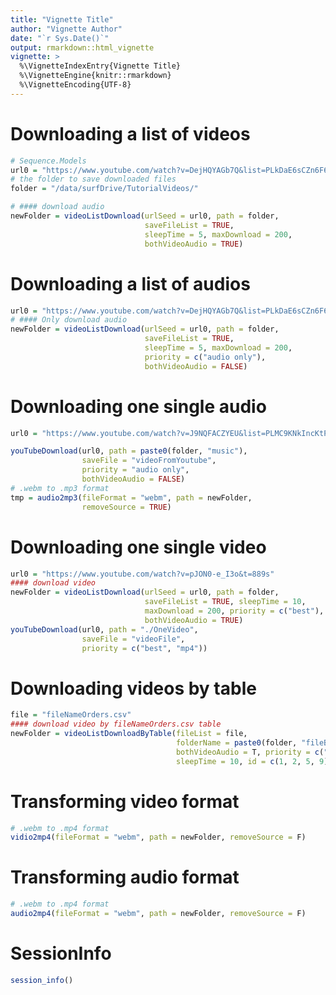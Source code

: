 ```yaml
---
title: "Vignette Title"
author: "Vignette Author"
date: "`r Sys.Date()`"
output: rmarkdown::html_vignette
vignette: >
  %\VignetteIndexEntry{Vignette Title}
  %\VignetteEngine{knitr::rmarkdown}
  %\VignetteEncoding{UTF-8}
---
```


# Downloading a list of videos
```r
# Sequence.Models
url0 = "https://www.youtube.com/watch?v=DejHQYAGb7Q&list=PLkDaE6sCZn6F6wUI9tvS_Gw1vaFAx6rd6"
# the folder to save downloaded files
folder = "/data/surfDrive/TutorialVideos/" 

# #### download audio
newFolder = videoListDownload(urlSeed = url0, path = folder, 
                              saveFileList = TRUE, 
                              sleepTime = 5, maxDownload = 200, 
                              bothVideoAudio = TRUE)
```

# Downloading a list of audios
```r
url0 = "https://www.youtube.com/watch?v=DejHQYAGb7Q&list=PLkDaE6sCZn6F6wUI9tvS_Gw1vaFAx6rd6"
# #### Only download audio
newFolder = videoListDownload(urlSeed = url0, path = folder, 
                              saveFileList = TRUE, 
                              sleepTime = 5, maxDownload = 200, 
                              priority = c("audio only"), 
                              bothVideoAudio = FALSE)
```


# Downloading one single audio
```r
url0 = "https://www.youtube.com/watch?v=J9NQFACZYEU&list=PLMC9KNkIncKtPzgY-5rmhvj7fax8fdxoj&index=PLMC9KNkIncKtPzgY-5rmhvj7fax8fdxoj"

youTubeDownload(url0, path = paste0(folder, "music"),
                saveFile = "videoFromYoutube", 
                priority = "audio only", 
                bothVideoAudio = FALSE)
# .webm to .mp3 format
tmp = audio2mp3(fileFormat = "webm", path = newFolder, 
                removeSource = TRUE)
```


# Downloading one single video
```r
url0 = "https://www.youtube.com/watch?v=pJON0-e_I3o&t=889s"
#### download video
newFolder = videoListDownload(urlSeed = url0, path = folder, 
                              saveFileList = TRUE, sleepTime = 10, 
                              maxDownload = 200, priority = c("best"), 
                              bothVideoAudio = TRUE)
youTubeDownload(url0, path = "./OneVideo", 
                saveFile = "videoFile",
                priority = c("best", "mp4"))
```


# Downloading videos by table
```r
file = "fileNameOrders.csv"
#### download video by fileNameOrders.csv table
newFolder = videoListDownloadByTable(fileList = file, 
                                     folderName = paste0(folder, "fileByTable"), 
                                     bothVideoAudio = T, priority = c("best"), 
                                     sleepTime = 10, id = c(1, 2, 5, 9))

```


# Transforming video format 
```r
# .webm to .mp4 format
vidio2mp4(fileFormat = "webm", path = newFolder, removeSource = F)
```


# Transforming audio format 
```r
# .webm to .mp4 format
audio2mp4(fileFormat = "webm", path = newFolder, removeSource = F)
```

# SessionInfo
```r
session_info()
```

